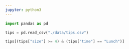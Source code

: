 ```yaml
---
jupyter: python3
---
```


```python
import pandas as pd

tips = pd.read_csv("./data/tips.csv")
```

```python
tips[(tips["size"] >= 4) & (tips["time"] == "Lunch")]
```

